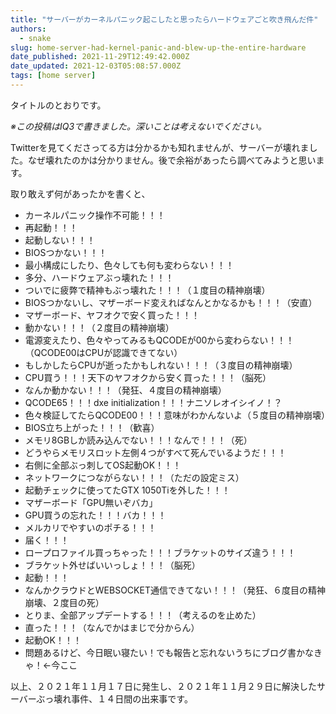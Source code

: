```yaml
---
title: "サーバーがカーネルパニック起こしたと思ったらハードウェアごと吹き飛んだ件"
authors:
  - snake
slug: home-server-had-kernel-panic-and-blew-up-the-entire-hardware
date_published: 2021-11-29T12:49:42.000Z
date_updated: 2021-12-03T05:08:57.000Z
tags: [home server]
---
```


タイトルのとおりです。

*※この投稿はIQ3で書きました。深いことは考えないでください。*

Twitterを見てくださってる方は分かるかも知れませんが、サーバーが壊れました。なぜ壊れたのかは分かりません。後で余裕があったら調べてみようと思います。

取り敢えず何があったかを書くと、

- カーネルパニック操作不可能！！！
- 再起動！！！
- 起動しない！！！
- BIOSつかない！！！
- 最小構成にしたり、色々しても何も変わらない！！！
- 多分、ハードウェアぶっ壊れた！！！
- ついでに疲弊で精神もぶっ壊れた！！！（１度目の精神崩壊）
- BIOSつかないし、マザーボード変えればなんとかなるかも！！！（安直）
- マザーボード、ヤフオクで安く買った！！！
- 動かない！！！（２度目の精神崩壊）
- 電源変えたり、色々やってみるもQCODEが00から変わらない！！！（QCODE00はCPUが認識できてない）
- もしかしたらCPUが逝ったかもしれない！！！（３度目の精神崩壊）
- CPU買う！！！天下のヤフオクから安く買った！！！（脳死）
- なんか動かない！！！（発狂、４度目の精神崩壊）
- QCODE65！！！dxe initialization！！！ナニソレオイシイノ！？
- 色々検証してたらQCODE00！！！意味がわかんないよ（５度目の精神崩壊）
- BIOS立ち上がった！！！（歓喜）
- メモリ8GBしか読み込んでない！！！なんで！！！（死）
- どうやらメモリスロット左側４つがすべて死んでいるようだ！！！
- 右側に全部ぶっ刺してOS起動OK！！！
- ネットワークにつながらない！！！（ただの設定ミス）
- 起動チェックに使ってたGTX 1050Tiを外した！！！
- マザーボード「GPU無いぞバカ」
- GPU買うの忘れた！！！バカ！！！
- メルカリでやすいのポチる！！！
- 届く！！！
- ロープロファイル買っちゃった！！！ブラケットのサイズ違う！！！
- ブラケット外せばいいっしょ！！！（脳死）
- 起動！！！
- なんかクラウドとWEBSOCKET通信できてない！！！（発狂、６度目の精神崩壊、２度目の死）
- とりま、全部アップデートする！！！（考えるのを止めた）
- 直った！！！（なんでかはまじで分からん）
- 起動OK！！！
- 問題あるけど、今日眠い寝たい！でも報告と忘れないうちにブログ書かなきゃ！←今ここ

以上、２０２１年１１月１７日に発生し、２０２１年１１月２９日に解決したサーバーぶっ壊れ事件、１４日間の出来事です。
